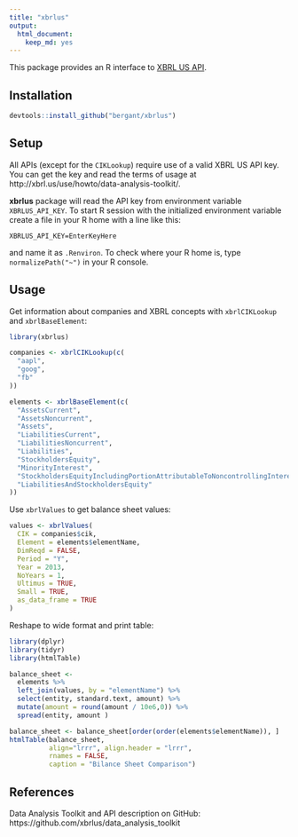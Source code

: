 ```yaml
---
title: "xbrlus"
output: 
  html_document: 
    keep_md: yes
---
```


This package provides an R interface to 
[XBRL US API](https://github.com/xbrlus/data_analysis_toolkit).


## Installation

```r
devtools::install_github("bergant/xbrlus")
```

## Setup
All APIs (except for the `CIKLookup`) require use of a valid XBRL US API
key. You can get the key and read the terms of usage at
http://xbrl.us/use/howto/data-analysis-toolkit/.

__xbrlus__ package will read the API key from environment variable
`XBRLUS_API_KEY`.
To start R session with the initialized environment variable
create a file in your R home with a line like this:

`XBRLUS_API_KEY=EnterKeyHere`

and name it as `.Renviron`. To check where your R home is, type `normalizePath("~")` in your R console.

## Usage
Get information about companies and XBRL concepts with `xbrlCIKLookup` 
and `xbrlBaseElement`: 
```r
library(xbrlus)

companies <- xbrlCIKLookup(c(
  "aapl", 
  "goog", 
  "fb"
)) 

elements <- xbrlBaseElement(c(
  "AssetsCurrent",
  "AssetsNoncurrent",
  "Assets",
  "LiabilitiesCurrent",
  "LiabilitiesNoncurrent",
  "Liabilities",
  "StockholdersEquity",
  "MinorityInterest",
  "StockholdersEquityIncludingPortionAttributableToNoncontrollingInterest",
  "LiabilitiesAndStockholdersEquity"
))
```

Use `xbrlValues` to get balance sheet values:
```r
values <- xbrlValues(
  CIK = companies$cik, 
  Element = elements$elementName, 
  DimReqd = FALSE, 
  Period = "Y",
  Year = 2013,
  NoYears = 1,
  Ultimus = TRUE,
  Small = TRUE,
  as_data_frame = TRUE
)
```

Reshape to wide format and print table:
```r
library(dplyr)
library(tidyr)
library(htmlTable)

balance_sheet <- 
  elements %>% 
  left_join(values, by = "elementName") %>% 
  select(entity, standard.text, amount) %>% 
  mutate(amount = round(amount / 10e6,0)) %>%  
  spread(entity, amount )

balance_sheet <- balance_sheet[order(order(elements$elementName)), ]  
htmlTable(balance_sheet, 
          align="lrrr", align.header = "lrrr", 
          rnames = FALSE, 
          caption = "Bilance Sheet Comparison")
```


## References
Data Analysis Toolkit and API description on GitHub: https://github.com/xbrlus/data_analysis_toolkit
